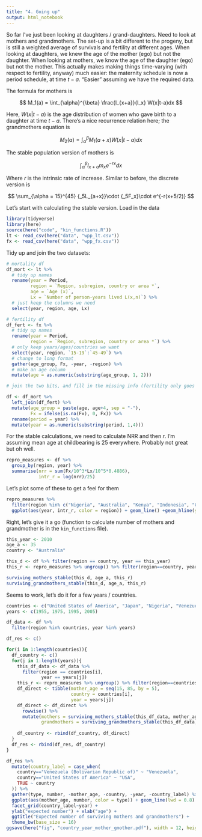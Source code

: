 ```yaml
---
title: "4. Going up"
output: html_notebook
---
```


So far I've just been looking at daughters / grand-daughters. Need to look at mothers and grandmothers. The set-up is a bit different to the progeny, but is still a weighted average of survivals and fertility at different ages. When looking at daughters, we knew the age of the mother (ego) but not the daughter. When looking at mothers, we know the age of the daughter (ego) but not the mother. This actually makes making things time-varying (with respect to fertility, anyway) much easier: the maternity schedule is now a period schedule, at time $t-a$. "Easier" assuming we have the required data. 

The formula for mothers is 

$$
M_1(a) = \int_{\alpha}^{\beta} \frac{l_{x+a}}{l_x} W(x|t-a)dx
$$

Here, $W(x|t-a)$ is the age distribution of women who gave birth to a daughter at time $t-a$. There's a nice recurrence relation here; the grandmothers equation is 

$$
M_2(a) = \int_{\alpha}^{\beta} M_1(a+x) W(x|t-a)dx
$$

The stable population version of mothers is 

$$
\int_{\alpha}^{\beta} l_{x+a}m_x e^{-rx}dx
$$


Where $r$ is the intrinsic rate of increase. Similar to before, the discrete version is

$$
\sum_{\alpha = 15}^{45} {_5L_{a+x}}\cdot {_5F_x}\cdot e^{-r(x+5/2)}
$$

Let's start with calculating the stable version. Load in the data


```r
library(tidyverse)
library(here)
source(here("code", "kin_functions.R"))
lt <- read_csv(here("data", "wpp_lt.csv"))
fx <- read_csv(here("data", "wpp_fx.csv"))
```


Tidy up and join the two datasets:

```r
# mortality df
df_mort <- lt %>% 
  # tidy up names
  rename(year = Period,
         region = `Region, subregion, country or area *`,
         age = `Age (x)`, 
         Lx = `Number of person-years lived L(x,n)`) %>% 
  # just keep the columns we need
  select(year, region, age, Lx)

# fertility df
df_fert <- fx %>% 
  # tidy up names
  rename(year = Period,
         region = `Region, subregion, country or area *`) %>% 
  # only keep years/ages/countries we want
  select(year, region, `15-19`:`45-49`) %>% 
  # change to long format
  gather(age_group, Fx, -year, -region) %>% 
  # make an age column 
  mutate(age = as.numeric(substring(age_group, 1, 2)))

# join the two bits, and fill in the missing info (fertility only goes to age 49)

df <- df_mort %>% 
  left_join(df_fert) %>% 
  mutate(age_group = paste(age, age+4, sep = "-"),
         Fx = ifelse(is.na(Fx), 0, Fx)) %>% 
  rename(period = year) %>% 
  mutate(year = as.numeric(substring(period, 1,4)))

```

For the stable calculations, we need to calculate NRR and then $r$. I'm assuming mean age at childbearing is 25 everywhere. Probably not great but oh well. 

```r
repro_measures <- df %>%
  group_by(region, year) %>% 
  summarise(nrr = sum(Fx/10^3*Lx/10^5*0.4886),
            intr_r = log(nrr)/25)
```

Let's plot some of these to get a feel for them

```r
repro_measures %>% 
  filter(region %in% c("Nigeria", "Australia", "Kenya", "Indonesia", "Canada", "Japan")) %>% 
  ggplot(aes(year, intr_r, color = region)) + geom_line() +geom_hline(yintercept = 0)
```

Right, let's give it a go (function to calculate number of mothers and grandmother is in the `kin_functions` file). 

```r
this_year <- 2010
age_a <- 35
country <- "Australia"

this_d <- df %>% filter(region == country, year == this_year)
this_r <- repro_measures %>% ungroup() %>% filter(region==country, year == this_year) %>% select(intr_r) %>% pull()

surviving_mothers_stable(this_d, age_a, this_r)
surviving_grandmothers_stable(this_d, age_a, this_r)
```

Seems to work, let's do it for a few years / countries. 

```r
countries <- c("United States of America", "Japan", "Nigeria", "Venezuela (Bolivarian Republic of)")
years <- c(1955, 1975, 1995, 2005)

df_data <- df %>% 
  filter(region %in% countries, year %in% years)

df_res <- c()

for(i in 1:length(countries)){
  df_country <- c()
  for(j in 1:length(years)){
    this_df_data <- df_data %>% 
      filter(region == countries[i],
             year == years[j])
    this_r <- repro_measures %>% ungroup() %>% filter(region==countries[i], year == years[j]) %>% select(intr_r) %>% pull()
    df_direct <- tibble(mother_age = seq(15, 85, by = 5),
                        country = countries[i],
                        year = years[j])
    df_direct <- df_direct %>% 
      rowwise() %>% 
      mutate(mothers = surviving_mothers_stable(this_df_data, mother_age, this_r), 
             grandmothers = surviving_grandmothers_stable(this_df_data, mother_age, this_r))
    
    df_country <- rbind(df_country, df_direct)
  }
  df_res <- rbind(df_res, df_country)
}
```


```r
df_res %>% 
  mutate(country_label = case_when(
    country=="Venezuela (Bolivarian Republic of)" ~ "Venezuela",
    country=="United States of America" ~ "USA",
    TRUE ~ country
  )) %>% 
  gather(type, number, -mother_age, -country, -year, -country_label) %>% 
  ggplot(aes(mother_age, number, color = type)) + geom_line(lwd = 0.8) +
  facet_grid(country_label~year) + 
  ylab("expected number") + xlab("age") +
  ggtitle("Expected number of surviving mothers and grandmothers") + 
  theme_bw(base_size = 16) 
ggsave(here("fig", "country_year_mother_gmother.pdf"), width = 12, height = 10)
```

